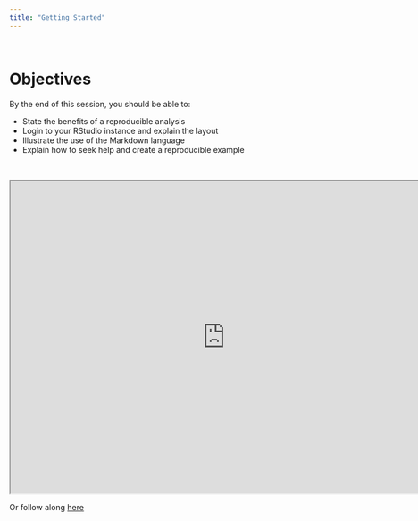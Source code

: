```yaml
---
title: "Getting Started"
---
```


<br>

# Objectives

By the end of this session, you should be able to:

* State the benefits of a reproducible analysis
* Login to your RStudio instance and explain the layout
* Illustrate the use of the Markdown language
* Explain how to seek help and create a reproducible example

<br>

<iframe width="768" height="560" src="http://www.globalhealthresearch.co/workshops/ieat/decks/w01_deck.html"></iframe>

Or follow along [here](decks/w01_deck.html)